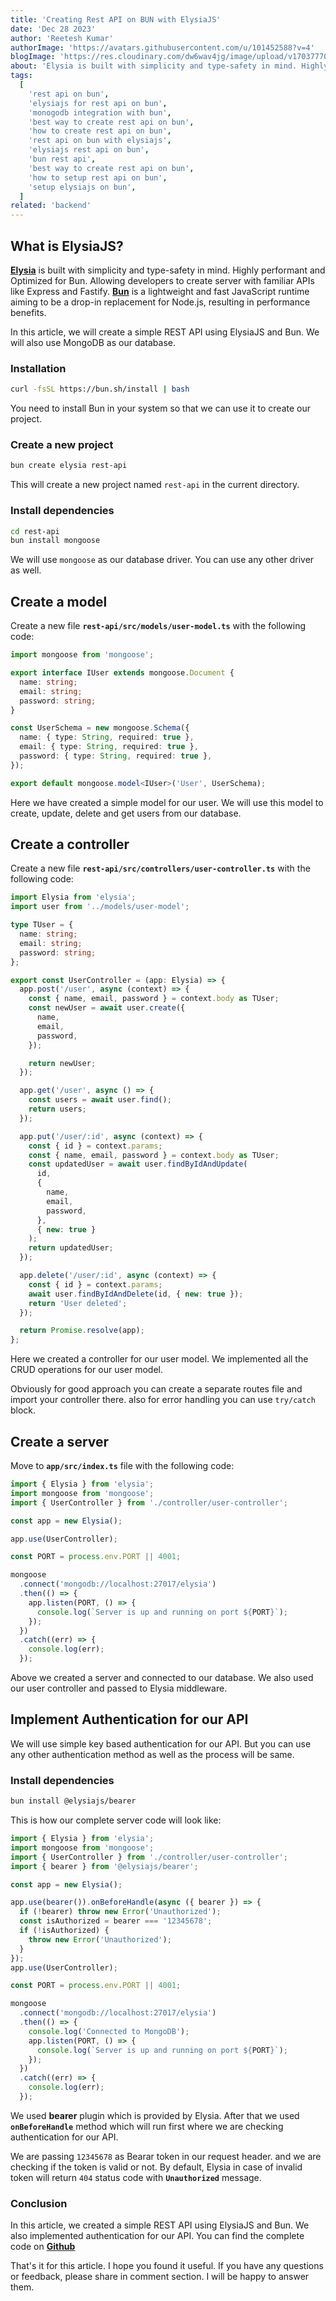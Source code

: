 ```yaml
---
title: 'Creating Rest API on BUN with ElysiaJS'
date: 'Dec 28 2023'
author: 'Reetesh Kumar'
authorImage: 'https://avatars.githubusercontent.com/u/101452588?v=4'
blogImage: 'https://res.cloudinary.com/dw6wav4jg/image/upload/v1703777093/elysia_zhobpo.png'
about: 'Elysia is built with simplicity and type-safety in mind. Highly performant and Optimized for Bun. Being WinterCG compliant, Elysia can run in your browser directly.'
tags:
  [
    'rest api on bun',
    'elysiajs for rest api on bun',
    'monogodb integration with bun',
    'best way to create rest api on bun',
    'how to create rest api on bun',
    'rest api on bun with elysiajs',
    'elysiajs rest api on bun',
    'bun rest api',
    'best way to create rest api on bun',
    'how to setup rest api on bun',
    'setup elysiajs on bun',
  ]
related: 'backend'
---
```


## What is ElysiaJS?

**[Elysia](https://elysiajs.com/)** is built with simplicity and type-safety in mind. Highly performant and Optimized for Bun. Allowing developers to create server with familiar APIs like Express and Fastify. **[Bun](https://bun.sh/)** is a lightweight and fast JavaScript runtime aiming to be a drop-in replacement for Node.js, resulting in performance benefits.

In this article, we will create a simple REST API using ElysiaJS and Bun. We will also use MongoDB as our database.

### Installation

```bash
curl -fsSL https://bun.sh/install | bash
```

You need to install Bun in your system so that we can use it to create our project.

### Create a new project

```bash
bun create elysia rest-api
```

This will create a new project named `rest-api` in the current directory.

### Install dependencies

```bash
cd rest-api
bun install mongoose
```

We will use `mongoose` as our database driver. You can use any other driver as well.

## Create a model

Create a new file **`rest-api/src/models/user-model.ts`** with the following code:

```typescript
import mongoose from 'mongoose';

export interface IUser extends mongoose.Document {
  name: string;
  email: string;
  password: string;
}

const UserSchema = new mongoose.Schema({
  name: { type: String, required: true },
  email: { type: String, required: true },
  password: { type: String, required: true },
});

export default mongoose.model<IUser>('User', UserSchema);
```

Here we have created a simple model for our user. We will use this model to create, update, delete and get users from our database.

## Create a controller

Create a new file **`rest-api/src/controllers/user-controller.ts`** with the following code:

```typescript
import Elysia from 'elysia';
import user from '../models/user-model';

type TUser = {
  name: string;
  email: string;
  password: string;
};

export const UserController = (app: Elysia) => {
  app.post('/user', async (context) => {
    const { name, email, password } = context.body as TUser;
    const newUser = await user.create({
      name,
      email,
      password,
    });

    return newUser;
  });

  app.get('/user', async () => {
    const users = await user.find();
    return users;
  });

  app.put('/user/:id', async (context) => {
    const { id } = context.params;
    const { name, email, password } = context.body as TUser;
    const updatedUser = await user.findByIdAndUpdate(
      id,
      {
        name,
        email,
        password,
      },
      { new: true }
    );
    return updatedUser;
  });

  app.delete('/user/:id', async (context) => {
    const { id } = context.params;
    await user.findByIdAndDelete(id, { new: true });
    return 'User deleted';
  });

  return Promise.resolve(app);
};
```

Here we created a controller for our user model. We implemented all the CRUD operations for our user model.

Obviously for good approach you can create a separate routes file and import your controller there. also for error handling you can use `try/catch` block.

## Create a server

Move to **`app/src/index.ts`** file with the following code:

```typescript
import { Elysia } from 'elysia';
import mongoose from 'mongoose';
import { UserController } from './controller/user-controller';

const app = new Elysia();

app.use(UserController);

const PORT = process.env.PORT || 4001;

mongoose
  .connect('mongodb://localhost:27017/elysia')
  .then(() => {
    app.listen(PORT, () => {
      console.log(`Server is up and running on port ${PORT}`);
    });
  })
  .catch((err) => {
    console.log(err);
  });
```

Above we created a server and connected to our database. We also used our user controller and passed to Elysia middleware.

## Implement Authentication for our API

We will use simple key based authentication for our API. But you can use any other authentication method as well as the process will be same.

### Install dependencies

```bash
bun install @elysiajs/bearer
```

This is how our complete server code will look like:

```typescript
import { Elysia } from 'elysia';
import mongoose from 'mongoose';
import { UserController } from './controller/user-controller';
import { bearer } from '@elysiajs/bearer';

const app = new Elysia();

app.use(bearer()).onBeforeHandle(async ({ bearer }) => {
  if (!bearer) throw new Error('Unauthorized');
  const isAuthorized = bearer === '12345678';
  if (!isAuthorized) {
    throw new Error('Unauthorized');
  }
});
app.use(UserController);

const PORT = process.env.PORT || 4001;

mongoose
  .connect('mongodb://localhost:27017/elysia')
  .then(() => {
    console.log('Connected to MongoDB');
    app.listen(PORT, () => {
      console.log(`Server is up and running on port ${PORT}`);
    });
  })
  .catch((err) => {
    console.log(err);
  });
```

We used **bearer** plugin which is provided by Elysia. After that we used **`onBeforeHandle`** method which will run first where we are checking authentication for our API.

We are passing `12345678` as Bearar token in our request header. and we are checking if the token is valid or not. By default, Elysia in case of invalid token will return `404` status code with **`Unauthorized`** message.

### Conclusion

In this article, we created a simple REST API using ElysiaJS and Bun. We also implemented authentication for our API. You can find the complete code on **[Github](https://github.com/Virous77/elysia-bun)**

That's it for this article. I hope you found it useful. If you have any questions or feedback, please share in comment section. I will be happy to answer them.
